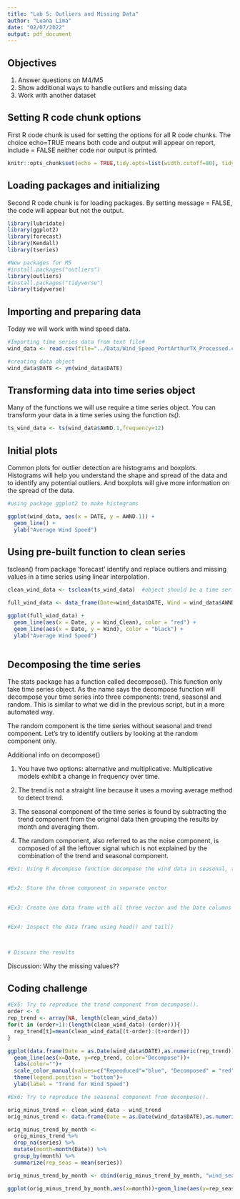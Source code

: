 ```yaml
---
title: "Lab 5: Outliers and Missing Data"
author: "Luana Lima"
date: "02/07/2022"
output: pdf_document
---
```


## Objectives
1. Answer questions on M4/M5
2. Show additional ways to handle outliers and missing data
3. Work with another dataset

## Setting R code chunk options

First R code chunk is used for setting the options for all R code chunks. The choice echo=TRUE means both code and output will appear on report, include = FALSE neither code nor output is printed.

```r
knitr::opts_chunk$set(echo = TRUE,tidy.opts=list(width.cutoff=80), tidy=FALSE) 
```

## Loading packages and initializing

Second R code chunk is for loading packages. By setting message = FALSE, the code will appear but not the output. 

```r
library(lubridate)
library(ggplot2)
library(forecast)
library(Kendall)
library(tseries)

#New packages for M5
#install.packages("outliers")
library(outliers)
#install.packages("tidyverse")
library(tidyverse)

```

## Importing and preparing data

Today we will work with wind speed data. 

```r

#Importing time series data from text file#
wind_data <- read.csv(file="../Data/Wind_Speed_PortArthurTX_Processed.csv",header=TRUE,stringsAsFactors = TRUE)

#creating data object
wind_data$DATE <- ym(wind_data$DATE)

```


## Transforming data into time series object

Many of the functions we will use require a time series object. You can transform your data in a time series using the function *ts()*. 

```r
ts_wind_data <- ts(wind_data$AWND.1,frequency=12) 

```

## Initial plots

Common plots for outlier detection are histograms and boxplots. Histograms will help you understand the shape and spread of the data and to identify any potential outliers. And boxplots will give more information on the spread of the data. 

```r
#using package ggplot2 to make histograms

ggplot(wind_data, aes(x = DATE, y = AWND.1)) +
  geom_line() +
  ylab("Average Wind Speed") 

```
## Using pre-built function to clean series

tsclean() from package 'forecast' identify and replace outliers and missing values in a time series using linear interpolation.

```r

clean_wind_data <- tsclean(ts_wind_data)  #object should be a time series

full_wind_data <- data_frame(Date=wind_data$DATE, Wind = wind_data$AWND.1, Wind_Clean = as.numeric(clean_wind_data))

ggplot(full_wind_data) +
  geom_line(aes(x = Date, y = Wind_Clean), color = "red") +
  geom_line(aes(x = Date, y = Wind), color = "black") +
  ylab("Average Wind Speed") 
  

```


## Decomposing the time series

The stats package has a function called decompose(). This function only take time series object. As the name says the decompose function will decompose your time series into three components: trend, seasonal and random. This is similar to what we did in the previous script, but in a more automated way. 

The random component is the time series without seasonal and trend component. Let's try to identify outliers by looking at the random component only.

Additional info on decompose()

1) You have two options: alternative and multiplicative. Multiplicative models exhibit a change in frequency over time.

2) The trend is not a straight line because it uses a moving average method to detect trend. 

3) The seasonal component of the time series is found by subtracting the trend component from the original data then grouping the results by month and averaging them. 

4) The random component, also referred to as the noise component, is composed of all the leftover signal which is not explained by the combination of the trend and seasonal component. 

```r
#Ex1: Using R decompose function decompose the wind data in seasonal, trend and random


#Ex2: Store the three component in separate vector
  

#Ex3: Create one data frame with all three vector and the Date columns from wind_data


#Ex4: Inspect the data frame using head() and tail()



# Discuss the results

```

Discussion: Why the missing values?? 

## Coding challenge
```r

#Ex5: Try to reproduce the trend component from decompose().
order <- 6
rep_trend <- array(NA, length(clean_wind_data))
for(t in (order+1):(length(clean_wind_data)-(order))){
  rep_trend[t]=mean(clean_wind_data[(t-order):(t+order)])
}

ggplot(data.frame(Date = as.Date(wind_data$DATE),as.numeric(rep_trend))) +
  geom_line(aes(x=Date, y=rep_trend, color="Decompose"))+
  labs(color="")+
  scale_color_manual(values=c("Repeoduced"="blue", "Decomposed" = "red"), labels=c("Manually calculated", "From decompose function"))+
  theme(legend.position = "bottom")+
  ylab(label = "Trend for Wind Speed")

#Ex6: Try to reproduce the seasonal component from decompose().

orig_minus_trend <- clean_wind_data - wind_trend
orig_minus_trend <- data.frame(Date = as.Date(wind_data$DATE),as.numeric(orig_minus_trend))

orig_minus_trend_by_month <-
  orig_minus_trend %>%
  drop_na(series) %>%
  mutate(month=month(Date)) %>%
  group_by(month) %>%
  summarize(rep_seas = mean(series))

orig_minus_trend_by_month <- cbind(orig_minus_trend_by_month, "wind_seasonal"=wind_seasonal[1:12])

ggplot(orig_minus_trend_by_month,aes(x=month))+geom_line(aes(y=rep_seas, color="Reproduced"))+
  
```

